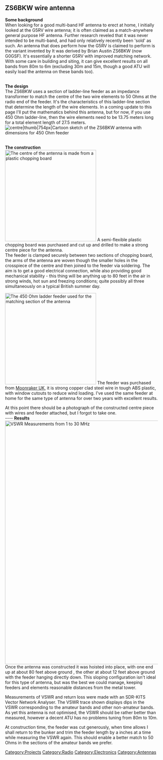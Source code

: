 == ZS6BKW wire antenna ==

'''Some background'''<br/>
When looking for a good multi-band HF antenna to erect at home, I initially looked at the G5RV wire antenna; it is often claimed as a match-anywhere general purpose HF antenna. Further research reveled that it was never intended to be multi-band, and had only relatively recently been 'sold' as such. An antenna that does perform how the G5RV is claimed to perform is the variant invented by It was derived by Brian Austin ZS6BKW (now G0GSF). It's essentially a shorter G5RV with improved matching network. With some care in building and siting, it can give excellent results on all bands from 80m to 6m (excluding 30m and 15m, though a good ATU will easily load the antenna on these bands too).

<br/>
'''The design'''<br/>
The ZS6BKW uses a section of ladder-line feeder as an impedance transformer to match the centre of the two wire elements to 50 Ohms at the radio end of the feeder. It's the characteristics of this ladder-line section that determine the length of the wire elements. In a coming update to this page I'll put the mathematics behind this antenna, but for now, if you use 450 Ohm ladder-line, then the wire elements need to be 13.75 meters long for a total element length of 27.5 meters.
[[File:ZS6BKW-antenna.png|centre|thumb|754px|Cartoon sketch of the ZS6BKW antenna with dimensions for 450 Ohm feeder]]

<br/>
'''The construction'''<br/>
[[File:20120323_134031.jpg|left|thumb|300px|The centre of the antenna is made from a plastic chopping board]]
A semi-flexible plastic chopping board was purchased and cut up and drilled to make a strong centre piece for the antenna. 
<br>The feeder is clamped securely between two sections of chopping board, the arms of the antenna are woven though the smaller holes in the crosspiece of the centre and then joined to the feeder via soldering. The aim is to get a good electrical connection, while also providing good mechanical stability - this thing will be anything up to 80 feet in the air in strong winds, hot sun and freezing conditions; quite possibly all three simultaneously on a typical British summer day.

[[File:450_ohm_feeder.jpg|left|thumb|300px|The 450 Ohm ladder feeder used for the matching section of the antenna]]
The feeder was purchased from [http://www.moonraker.eu Moonraker UK], it is strong copper clad steel wire in tough ABS plastic, with window cutouts to reduce wind loading. I've used the same feeder at home for the same type of antenna for over two years with excellent results.

At this point there should be a photograph of the constructed centre piece with wires and feeder attached, but I forgot to take one.
<br style="clear: both" /> 
----
'''Results'''<br/>
[[File:Bunker_Screen-1-30.png|center|thumb|800px|VSWR Measurements from 1 to 30 MHz]]
Once the antenna was constructed it was hoisted into place, with one end up at about 80 feet above ground , the other at about 12 feet above ground with the feeder hanging directly down. This sloping configuration isn't ideal for this type of antenna, but was the best we could manage, keeping feeders and elements reasonable distances from the metal tower.

Measurements of VSWR and return loss were made with an SDR-KITS Vector Network Analyser. The VSWR trace shown displays dips in the VSWR corresponding to the amateur bands and other non-amateur bands. As yet this antenna is not optimised, the VSWR should be rather better than measured, however a decent ATU has no problems tuning from 80m to 10m. 

At construction time, the feeder was cut generously, when time allows I shall return to the bunker and trim the feeder length by a inches at a time while measuring the VSWR again. This should enable a better match to 50 Ohms in the sections of the amateur bands we prefer.


[[Category:Projects]]
[[Category:Radio]]
[[Category:Electronics]]
[[Category:Antennas]]